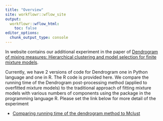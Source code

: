 ```yaml
---
title: "Overview"
site: workflowr::wflow_site
output:
  workflowr::wflow_html:
    toc: false
editor_options:
  chunk_output_type: console
---
```


In website contains our additional experiment in the paper of [Dendrogram of mixing measures: Hierarchical clustering and model selection for finite mixture models](https://arxiv.org/pdf/2403.01684).

Currently, we have 2 versions of code for Dendrogram one in Python language and one in R. The R code is provided here. We compare the running time of the Dendrogram post-processing method (applied to overfitted mixture models) to the traditional approach of fitting mixture models with various numbers of components using the \texttt{Mclust} package in the programming language R. Please set the link below for more detail of the experiment

 + [Comparing running time of the dendrogram method to Mclust](time_running_mclust_compare.html)